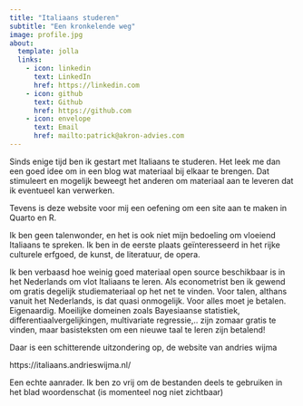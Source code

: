```yaml
---
title: "Italiaans studeren"
subtitle: "Een kronkelende weg"
image: profile.jpg
about:
  template: jolla
  links:
    - icon: linkedin
      text: LinkedIn
      href: https://linkedin.com
    - icon: github
      text: Github
      href: https://github.com
    - icon: envelope
      text: Email
      href: mailto:patrick@akron-advies.com
---
```


Sinds enige tijd ben ik gestart met Italiaans te studeren. Het leek me dan een goed idee om in een blog wat materiaal bij elkaar te brengen. Dat stimuleert en mogelijk beweegt het anderen om materiaal aan te leveren dat ik eventueel kan verwerken.

Tevens is deze website voor mij een oefening om een site aan te maken in Quarto en R.

Ik ben geen talenwonder, en het is ook niet mijn bedoeling om vloeiend Italiaans te spreken. Ik ben in de eerste plaats geïnteresseerd in het rijke culturele erfgoed, de kunst, de literatuur, de opera.

Ik ben verbaasd hoe weinig goed materiaal open source beschikbaar is in het Nederlands om vlot Italiaans te leren. Als econometrist ben ik gewend om gratis degelijk studiemateriaal op het net te vinden. Voor talen, althans vanuit het Nederlands, is dat quasi onmogelijk. Voor alles moet je betalen. Eigenaardig. Moeilijke domeinen zoals Bayesiaanse statistiek, differentiaalvergelijkingen, multivariate regressie,.. zijn zomaar gratis te vinden, maar basisteksten om een nieuwe taal te leren zijn betalend!

Daar is een schitterende uitzondering op, de website van andries wijma

https://italiaans.andrieswijma.nl/

Een echte aanrader. Ik ben zo vrij om de bestanden deels te gebruiken in het blad woordenschat (is momenteel nog niet zichtbaar)
